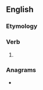 ==English==

===Etymology===
{{suffix|owe|est|lang=en}}

===Verb===
{{head|en|verb form}}

# {{en-archaic second-person singular of|owe}}

===Anagrams===
* {{anagrams|en|Stowe|Toews|Towes|towse}}